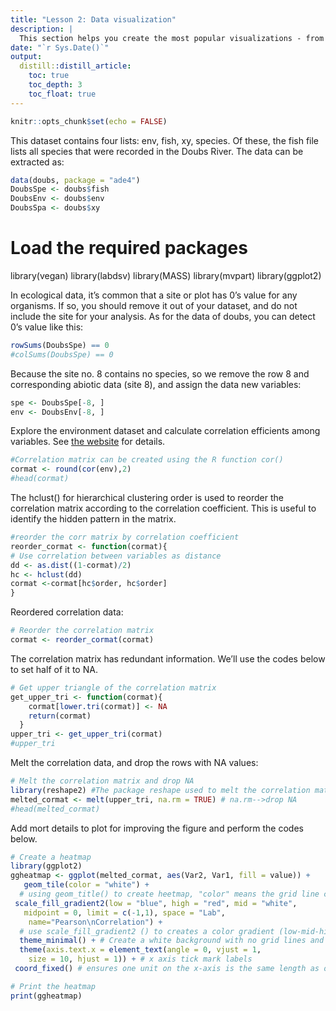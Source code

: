 ```yaml
---
title: "Lesson 2: Data visualization"
description: |
  This section helps you create the most popular visualizations - from quick and dirty plots to publication-ready graphs. The text relies heavily on the ggplot2 package for graphics, but other approaches covered as well.
date: "`r Sys.Date()`"
output:
  distill::distill_article:
    toc: true
    toc_depth: 3
    toc_float: true
---
```



```r
knitr::opts_chunk$set(echo = FALSE)
```

This dataset contains four lists: env, fish, xy, species. Of these, the fish file lists all species that were recorded in the Doubs River. The data can be extracted as:


```r
data(doubs, package = "ade4")
DoubsSpe <- doubs$fish
DoubsEnv <- doubs$env
DoubsSpa <- doubs$xy
```

# Load the required packages
library(vegan)
library(labdsv)
library(MASS)
library(mvpart)
library(ggplot2)

In ecological data, it's common that a site or plot has 0's value for any organisms. If so, you should remove it out of your dataset, and do not include the site for your analysis. As for the data of doubs, you can detect 0's value like this:

```r
rowSums(DoubsSpe) == 0
#colSums(DoubsSpe) == 0
```

Because the site no. 8 contains no species, so we remove the row 8 and corresponding abiotic data (site 8), and assign the data new variables:

```r
spe <- DoubsSpe[-8, ]
env <- DoubsEnv[-8, ]
```

Explore the environment dataset and calculate correlation efficients among variables. See [the website](http://www.sthda.com/english/wiki/ggplot2-quick-correlation-matrix-heatmap-r-software-and-data-visualization) for details.

```r
#Correlation matrix can be created using the R function cor()
cormat <- round(cor(env),2)
#head(cormat)

```

The hclust() for hierarchical clustering order is used to reorder the correlation matrix according to the correlation coefficient. This is useful to identify the hidden pattern in the matrix.

```r
#reorder the corr matrix by correlation coefficient
reorder_cormat <- function(cormat){
# Use correlation between variables as distance
dd <- as.dist((1-cormat)/2)
hc <- hclust(dd)
cormat <-cormat[hc$order, hc$order]
}
```

Reordered correlation data:

```r
# Reorder the correlation matrix
cormat <- reorder_cormat(cormat)
```

The correlation matrix has redundant information. We’ll use the codes below to set half of it to NA. 

```r
# Get upper triangle of the correlation matrix
get_upper_tri <- function(cormat){
    cormat[lower.tri(cormat)] <- NA
    return(cormat)
  }
upper_tri <- get_upper_tri(cormat)
#upper_tri
```

Melt the correlation data, and drop the rows with NA values:

```r
# Melt the correlation matrix and drop NA
library(reshape2) #The package reshape used to melt the correlation matrix
melted_cormat <- melt(upper_tri, na.rm = TRUE) # na.rm-->drop NA
#head(melted_cormat)
```

Add mort details to plot for improving the figure and perform the codes below.

```r
# Create a heatmap
library(ggplot2)
ggheatmap <- ggplot(melted_cormat, aes(Var2, Var1, fill = value)) +
   geom_tile(color = "white") + 
  # using geom_title() to create heetmap, "color" means the grid line color
 scale_fill_gradient2(low = "blue", high = "red", mid = "white", 
   midpoint = 0, limit = c(-1,1), space = "Lab", 
    name="Pearson\nCorrelation") + 
  # use scale_fill_gradient2 () to creates a color gradient (low-mid-high), here bule notes egative correlations and red notes positive correlations. limit = c(-1,1) as correlation coefficients range from -1 to 1. See legend for details.
  theme_minimal() + # Create a white background with no grid lines and no border
  theme(axis.text.x = element_text(angle = 0, vjust = 1, 
    size = 10, hjust = 1)) + # x axis tick mark labels 
 coord_fixed() # ensures one unit on the x-axis is the same length as one unit on the y-axis

# Print the heatmap
print(ggheatmap)
```


